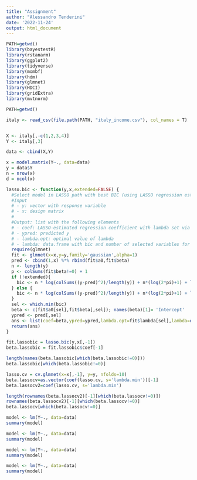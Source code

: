 ```yaml
---
title: "Assignment"
author: "Alessandro Tenderini"
date: '2022-11-24'
output: html_document
---
```


```r
PATH=getwd()
library(bayestestR)
library(rstanarm)
library(ggplot2)
library(tidyverse)
library(mombf)
library(hdm)
library(glmnet)
library(HDCI)
library(gridExtra)
library(mvtnorm)

```
```r
PATH=getwd()

italy <- read_csv(file.path(PATH, "italy_income.csv"), col_names = T)


X <- italy[,-c(1,2,3,4)]
Y <- italy[,3]

data <- cbind(X,Y)

x = model.matrix(Y~., data=data)
y = data$Y
n = nrow(x)
d = ncol(x)

```


```r
lasso.bic <- function(y,x,extended=FALSE) {
  #Select model in LASSO path with best BIC (using LASSO regression estimates)
  #Input
  # - y: vector with response variable
  # - x: design matrix
  #
  #Output: list with the following elements
  # - coef: LASSO-estimated regression coefficient with lambda set via BIC
  # - ypred: predicted y
  # - lambda.opt: optimal value of lambda
  # - lambda: data.frame with bic and number of selected variables for each value of lambda
  require(glmnet)
  fit <- glmnet(x=x,y=y,family='gaussian',alpha=1)
  pred <- cbind(1,x) %*% rbind(fit$a0,fit$beta)
  n <- length(y)
  p <- colSums(fit$beta!=0) + 1
  if (!extended){
    bic <- n * log(colSums((y-pred)^2)/length(y)) + n*(log(2*pi)+1) + log(n)*p 
  } else {
    bic <- n * log(colSums((y-pred)^2)/length(y)) + n*(log(2*pi)+1) + log(n)*p + 2*log(choose(ncol(x),p))
  }
  sel <- which.min(bic)
  beta <- c(fit$a0[sel],fit$beta[,sel]); names(beta)[1]= 'Intercept'
  ypred <- pred[,sel]
  ans <- list(coef=beta,ypred=ypred,lambda.opt=fit$lambda[sel],lambda=data.frame(lambda=fit$lambda,bic=bic,nvars=p))
  return(ans)
}
```


```r

fit.lassobic = lasso.bic(y,x[,-1]) 
beta.lassobic = fit.lassobic$coef[-1]

length(names(beta.lassobic[which(beta.lassobic!=0)]))
beta.lassobic[which(beta.lassobic!=0)]
```

```r
lasso.cv = cv.glmnet(x=x[,-1], y=y, nfolds=10)
beta.lassocv=as.vector(coef(lasso.cv, s='lambda.min'))[-1]
beta.lassocv2=coef(lasso.cv, s='lambda.min')

length(rownames(beta.lassocv2)[-1][which(beta.lassocv!=0)])
rownames(beta.lassocv2)[-1][which(beta.lassocv!=0)]
beta.lassocv[which(beta.lassocv!=0)]
```

```r
model <- lm(Y~., data=data)
summary(model)
```

```r
model <- lm(Y~., data=data)
summary(model)
```

```r
model <- lm(Y~., data=data)
summary(model)
```


```r
model <- lm(Y~., data=data)
summary(model)
```